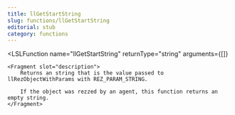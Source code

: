 ```yaml
---
title: llGetStartString
slug: functions/llGetStartString
editorial: stub
category: functions
---
```


<LSLFunction
	name="llGetStartString"
	returnType="string"
	arguments={[]}
>
	<Fragment slot="description">
		Returns an string that is the value passed to llRezObjectWithParams with REZ_PARAM_STRING.
		
		If the object was rezzed by an agent, this function returns an empty string.
	</Fragment>
</LSLFunction>

